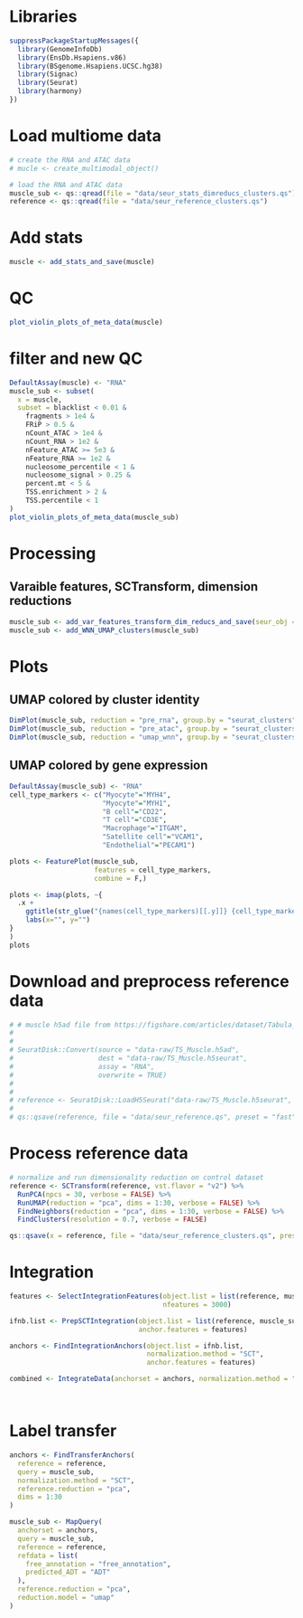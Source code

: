 # Libraries
```r
suppressPackageStartupMessages({
  library(GenomeInfoDb)
  library(EnsDb.Hsapiens.v86)
  library(BSgenome.Hsapiens.UCSC.hg38)
  library(Signac)
  library(Seurat)
  library(harmony)
})
```

# Load multiome data
```r
# create the RNA and ATAC data
# mucle <- create_multimodal_object()

# load the RNA and ATAC data
muscle_sub <- qs::qread(file = "data/seur_stats_dimreducs_clusters.qs")
reference <- qs::qread(file = "data/seur_reference_clusters.qs")


```

# Add stats
```r
muscle <- add_stats_and_save(muscle)
```

# QC
```r
plot_violin_plots_of_meta_data(muscle)
```

# filter and new QC
```r
DefaultAssay(muscle) <- "RNA"
muscle_sub <- subset(
  x = muscle,
  subset = blacklist < 0.01 &
    fragments > 1e4 &
    FRiP > 0.5 &
    nCount_ATAC > 1e4 &
    nCount_RNA > 1e2 &
    nFeature_ATAC >= 5e3 &
    nFeature_RNA >= 1e2 &
    nucleosome_percentile < 1 &
    nucleosome_signal > 0.25 &
    percent.mt < 5 &
    TSS.enrichment > 2 &
    TSS.percentile < 1
)
plot_violin_plots_of_meta_data(muscle_sub)
```

# Processing
## Varaible features, SCTransform, dimension reductions
```r
muscle_sub <- add_var_features_transform_dim_reducs_and_save(seur_obj = muscle_sub)
muscle_sub <- add_WNN_UMAP_clusters(muscle_sub)
```

# Plots
## UMAP colored by cluster identity
```r
DimPlot(muscle_sub, reduction = "pre_rna", group.by = "seurat_clusters", shuffle = TRUE) + labs(title="RNA", x="UMAP1", y="UMAP2")
DimPlot(muscle_sub, reduction = "pre_atac", group.by = "seurat_clusters", shuffle = TRUE) + labs(title="ATAC", x="UMAP1", y="UMAP2")
DimPlot(muscle_sub, reduction = "umap_wnn", group.by = "seurat_clusters", shuffle = TRUE) + labs(title="WNN", x="UMAP1", y="UMAP2")
```
## UMAP colored by gene expression
```r
DefaultAssay(muscle_sub) <- "RNA"
cell_type_markers <- c("Myocyte"="MYH4",
                       "Myocyte"="MYH1",
                       "B cell"="CD22",
                       "T cell"="CD3E",
                       "Macrophage"="ITGAM",
                       "Satellite cell"="VCAM1",
                       "Endothelial"="PECAM1")

plots <- FeaturePlot(muscle_sub, 
                     features = cell_type_markers, 
                     combine = F,)

plots <- imap(plots, ~{
  .x + 
    ggtitle(str_glue("{names(cell_type_markers)[[.y]]} {cell_type_markers[[.y]]}")) +
    labs(x="", y="")
}
)
plots
```

# Download and preprocess reference data
```r
# # muscle h5ad file from https://figshare.com/articles/dataset/Tabula_Sapiens_release_1_0/14267219
# 
# 
# SeuratDisk::Convert(source = "data-raw/TS_Muscle.h5ad", 
#                     dest = "data-raw/TS_Muscle.h5seurat", 
#                     assay = "RNA",
#                     overwrite = TRUE)
# 
# 
# reference <- SeuratDisk::LoadH5Seurat("data-raw/TS_Muscle.h5seurat", misc=F)
# 
# qs::qsave(reference, file = "data/seur_reference.qs", preset = "fast")
```

# Process reference data
```r
# normalize and run dimensionality reduction on control dataset
reference <- SCTransform(reference, vst.flavor = "v2") %>%
  RunPCA(npcs = 30, verbose = FALSE) %>%
  RunUMAP(reduction = "pca", dims = 1:30, verbose = FALSE) %>%
  FindNeighbors(reduction = "pca", dims = 1:30, verbose = FALSE) %>%
  FindClusters(resolution = 0.7, verbose = FALSE)

qs::qsave(x = reference, file = "data/seur_reference_clusters.qs", preset = "fast")
```

# Integration
```r
features <- SelectIntegrationFeatures(object.list = list(reference, muscle_sub), 
                                      nfeatures = 3000)

ifnb.list <- PrepSCTIntegration(object.list = list(reference, muscle_sub),
                                anchor.features = features)

anchors <- FindIntegrationAnchors(object.list = ifnb.list, 
                                  normalization.method = "SCT",
                                  anchor.features = features)

combined <- IntegrateData(anchorset = anchors, normalization.method = "SCT")




```

# Label transfer
```r
anchors <- FindTransferAnchors(
  reference = reference,
  query = muscle_sub,
  normalization.method = "SCT",
  reference.reduction = "pca",
  dims = 1:30
)

muscle_sub <- MapQuery(
  anchorset = anchors,
  query = muscle_sub,
  reference = reference,
  refdata = list(
    free_annotation = "free_annotation",
    predicted_ADT = "ADT"
  ),
  reference.reduction = "pca", 
  reduction.model = "umap"
)

```

